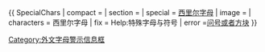 {{ SpecialChars
| compact    = {{{compact|}}}
| section    = {{{1|}}}
| special    = [[西里尔字母]]
| image      = {{{image|Cyrillic letter De.png}}}
| characters = 西里尔字母
| fix        = Help:特殊字母与符号<!--Help:Multilingual support-->
| error          =[[乱码|问号或者方块]]
}}<noinclude>
{{documentation}}
[[Category:外文字母警示信息框]]
</noinclude>